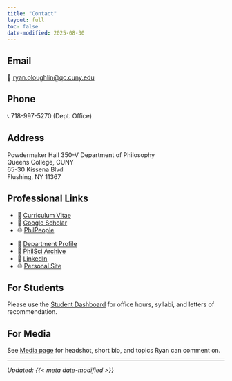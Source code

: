 ```yaml
---
title: "Contact"
layout: full
toc: false
date-modified: 2025-08-30
---
```

## Email
📧 [ryan.oloughlin@qc.cuny.edu](mailto:ryan.oloughlin@qc.cuny.edu) 

## Phone
📞 718-997-5270 (Dept. Office)

## Address
Powdermaker Hall 350-V 
Department of Philosophy  
Queens College, CUNY  
65-30 Kissena Blvd  
Flushing, NY 11367

## Professional Links

:::{.grid .gap-3}
::: {.g-col-12 .g-col-md-6}
- 📄 [Curriculum Vitae](files/Ryan_OLoughlin_CV.pdf)
- 🔎 [Google Scholar](https://scholar.google.com/citations?user=FVgAseQAAAAJ&hl=en)
- 🌐 [PhilPeople](https://philpeople.org/profiles/ryan-o-loughlin)
<!-- - 🆔 [ORCID](https://orcid.org/0000-0000-0000-0000)-->
:::

::: {.g-col-12 .g-col-md-6}
- 🏫 [Department Profile](https://www.qc.cuny.edu/academics/philosophy/ryan-oloughlin/)  
- 📂 [PhilSci Archive](https://philsci-archive.pitt.edu/view/creators/O'Loughlin=3ARyan=3A=3A.html)
- 💼 [LinkedIn](https://www.linkedin.com/in/ryan-o-loughlin-885256300/)
- 🌐 [Personal Site](https://www.ryanoloughlin.org)
:::
:::


## For Students
Please use the [Student Dashboard](teaching-students.qmd) for office hours, syllabi, and letters of recommendation.

## For Media
See [Media page](media.qmd) for headshot, short bio, and topics Ryan can comment on.

---

*Updated: {{< meta date-modified >}}*
